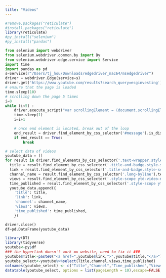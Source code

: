 ```yaml
---
title: "Videos"
---
```


```r
#remove.packages("reticulate")
#install.packages("reticulate")
library(reticulate)
#py_install("selenium")
#py_install("pandas")
```

```python
from selenium import webdriver
from selenium.webdriver.common.by import By
from selenium.webdriver.edge.service import Service
import time
import pandas as pd
s=Service(r"/Users/tj_hou/Downloads/edgedriver_mac64/msedgedriver")
driver = webdriver.Edge(service=s)
driver.get('https://www.youtube.com/results?search_query=esginvesting')
# ensure that the page is loaded
time.sleep(10)
# scrolling down the page 5 times
i=0
while (i<5) :
    driver.execute_script("var scrollingElement = (document.scrollingElement || document.body);scrollingElement.scrollTop = scrollingElement.scrollHeight;")
    time.sleep(1)
    i=i+1

    # once end element is located, break out of the loop
    end_result = driver.find_element_by_css_selector('#message').is_displayed()
    if end_result == True:
        break

# select data of videos
youtube_data = []
for result in driver.find_elements_by_css_selector('.text-wrapper.style-scope.ytd-video-renderer'):   
  title = result.find_element_by_css_selector('.title-and-badge.style-scope.ytd-video-renderer').text
  link = result.find_element_by_css_selector('.title-and-badge.style-scope.ytd-video-renderer a').get_attribute('href')
  channel_name = result.find_element_by_css_selector('.long-byline').text
  views = result.find_element_by_css_selector('.style-scope ytd-video-meta-block').text.split('\n')[0]
  time_published = result.find_element_by_css_selector('.style-scope ytd-video-meta-block').text.split('\n')[1]
  youtube_data.append({
    'title': title,
    'link': link,
    'channel': channel_name,
    'views': views,
    'time_published': time_published,
    })

driver.close()
df=pd.DataFrame(youtube_data)
```

```r
library(DT)
library(tidyverse)
youtube<-py$df
### the hyperlink doesn't work on website, need to fix it ###
youtube$Title<-paste0("<a href=",youtube$link,">",youtube$title,"</a>")
youtube_select<-youtube%>%select(Title,channel,views,time_published)
colnames(youtube_select) <- c("Title","Channel","Time_published","Views")
datatable(youtube_select, options = list(pageLength = 10),escape=FALSE, class = 'cell-border stripe')
```
